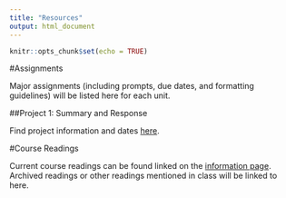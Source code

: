 ```yaml
---
title: "Resources"
output: html_document
---
```


```r
knitr::opts_chunk$set(echo = TRUE)
```
#Assignments

Major assignments (including prompts, due dates, and formatting guidelines) will be listed here for each unit.

##Project 1: Summary and Response

Find project information and dates [here](https://smartjw.github.io/collaborative_writing/summaryresponse.html).  


#Course Readings 

Current course readings can be found linked on the [information page](https://github.com/smartjw/collaborative_writing/blob/master/docs/information.html).  
Archived readings or other readings mentioned in class will be linked to here.  
